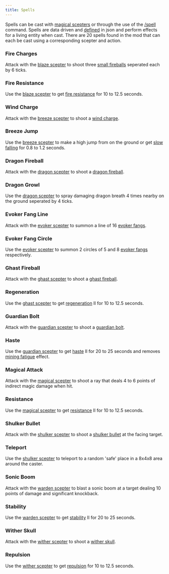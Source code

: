 ```yaml
---
title: Spells
---
```


Spells can be cast with [magical scepters](../items/magical_scepter) or through the use of the [/spell](spell_command) command.
Spells are data driven and [defined](spell_definition) in json and perform effects for a living entity when cast. 
There are 20 spells found in the mod that can each be cast using a corresponding scepter and action.

### <span id="fire_charges">Fire Charges</span>
Attack with the [blaze scepter](../scepters/blaze_scepter) to shoot three [small fireballs](https://minecraft.wiki/w/Small_Fireball) seperated each by 6 ticks.

### <span id="fire_resistance">Fire Resistance</span>
Use the [blaze scepter](../scepters/blaze_scepter) to get [fire resistance](https://minecraft.wiki/w/Fire_Resistance) for 10 to 12.5 seconds.


### <span id="wind_charge">Wind Charge</span>
Attack with the [breeze scepter](../scepters/breeze_scepter) to shoot a [wind charge](https://minecraft.wiki/w/Wind_Charge).

### <span id="breeze_jump">Breeze Jump</span>
Use the [breeze scepter](../scepters/breeze_scepter) to make a high jump from on the ground or get [slow falling](https://minecraft.wiki/w/Slow_Falling) for 0.8 to 1.2 seconds.


### <span id="dragon_fireball">Dragon Fireball</span>
Attack with the [dragon scepter](../scepters/dragon_scepter) to shoot a [dragon fireball](https://minecraft.wiki/w/Ender_Dragon#Dragon_Fireball).

### <span id="dragon_growl">Dragon Growl</span>
Use the [dragon scepter](../scepters/dragon_scepter) to spray damaging dragon breath 4 times nearby on the ground seperated by 4 ticks.


### <span id="evoker_fang_line">Evoker Fang Line</span>
Attack with the [evoker scepter](../scepters/evoker_scepter) to summon a line of 16 [evoker fangs](https://minecraft.wiki/w/Evoker#Evoker_fangs).

### <span id="evoker_fang_circle">Evoker Fang Circle</span>
Use the [evoker scepter](../scepters/evoker_scepter) to summon 2 circles of 5 and 8 [evoker fangs](https://minecraft.wiki/w/Evoker#Evoker_fangs) respectively.


### <span id="ghast_fireball">Ghast Fireball</span>
Attack with the [ghast scepter](../scepters/ghast_scepter) to shoot a [ghast fireball](https://minecraft.wiki/w/Fireball).

### <span id="regeneration">Regeneration</span>
Use the [ghast scepter](../scepters/ghast_scepter) to get [regeneration](https://minecraft.wiki/w/Regeneration) II for 10 to 12.5 seconds.


### <span id="guardian_bolt">Guardian Bolt</span>
Attack with the [guardian scepter](../scepters/guardian_scepter) to shoot a [guardian bolt](../entities/guardian_bolt).

### <span id="haste">Haste</span>
Use the [guardian scepter](../scepters/guardian_scepter) to get [haste](https://minecraft.wiki/w/Haste) II for 20 to 25 seconds and removes [mining fatigue](https://minecraft.wiki/w/Mining_Fatigue) effect.


### <span id="magical_attack">Magical Attack</span>
Attack with the [magical scepter](../scepters/magical_scepter) to shoot a ray that deals 4 to 6 points of indirect magic damage when hit.

### <span id="resistance">Resistance</span>
Use the [magical scepter](../scepters/magical_scepter) to get [resistance](https://minecraft.wiki/w/Resistance) II for 10 to 12.5 seconds.


### <span id="shulker_bullet">Shulker Bullet</span>
Attack with the [shulker scepter](../scepters/shulker_scepter) to shoot a [shulker bullet](https://minecraft.wiki/w/Shulker_Bullet) at the facing target.

### <span id="teleport">Teleport</span>
Use the [shulker scepter](../scepters/shulker_scepter) to teleport to a random 'safe' place in a 8x4x8 area around the caster.


### <span id="sonic_boom">Sonic Boom</span>
Attack with the [warden scepter](../scepters/warden_scepter) to blast a sonic boom at a target dealing 10 points of damage and significant knockback.

### <span id="stability">Stability</span>
Use the [warden scepter](../scepters/warden_scepter) to get [stability](../effects/stability) II for 20 to 25 seconds. 


### <span id="wither_skull">Wither Skull</span>
Attack with the [wither scepter](../scepters/wither_scepter) to shoot a [wither skull](https://minecraft.wiki/w/Wither#Wither_Skull).

### <span id="repulsion">Repulsion</span>
Use the [wither scepter](../scepters/wither_scepter) to get [repulsion](../effects/repulsion) for 10 to 12.5 seconds.

